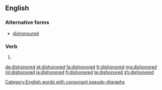 ==English==

===Alternative forms===
* [[dishonoured]]

===Verb===
{{head|en|verb form}}

# {{en-past of|dishonor}}

[[Category:English words with consonant pseudo-digraphs]]

[[de:dishonored]]
[[et:dishonored]]
[[fa:dishonored]]
[[fr:dishonored]]
[[mg:dishonored]]
[[ml:dishonored]]
[[ja:dishonored]]
[[fi:dishonored]]
[[te:dishonored]]
[[zh:dishonored]]